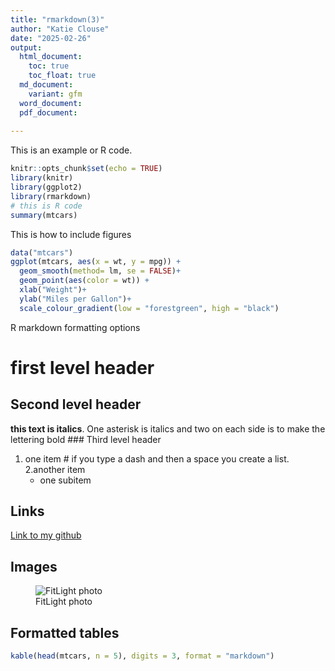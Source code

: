 ```yaml
---
title: "rmarkdown(3)"
author: "Katie Clouse"
date: "2025-02-26"
output: 
  html_document:
    toc: true
    toc_float: true
  md_document:
    variant: gfm
  word_document:
  pdf_document:
    
---
```

This is an example or R code.
```r
knitr::opts_chunk$set(echo = TRUE)
library(knitr)
library(ggplot2)
library(rmarkdown)
# this is R code
summary(mtcars)
```

This is how to include figures
```r
data("mtcars")
ggplot(mtcars, aes(x = wt, y = mpg)) +
  geom_smooth(method= lm, se = FALSE)+
  geom_point(aes(color = wt)) +
  xlab("Weight")+
  ylab("Miles per Gallon")+
  scale_colour_gradient(low = "forestgreen", high = "black")
```




R markdown formatting options 

# first level header 
## Second level header
**this text is italics**. One asterisk is italics and two on each side is to make the lettering bold
### Third level header 


1. one item # if you type a dash and then a space you create a list. 
2.another item 
    - one subitem 

## Links
[Link to my github](https://github.com/kgc0068/rMarkDown-practice.git)

## Images

![FitLight photo](dog_plpa.jpg)

## Formatted tables
```r
kable(head(mtcars, n = 5), digits = 3, format = "markdown")
```






















